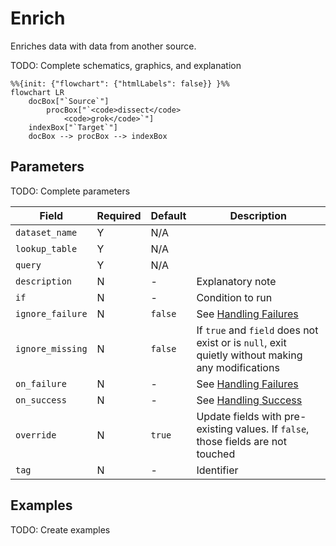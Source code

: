 
# Enrich

<Synopsis>
Enriches data with data from another source.
</Synopsis>

TODO: Complete schematics, graphics, and explanation

```mermaid
%%{init: {"flowchart": {"htmlLabels": false}} }%%
flowchart LR
	docBox["`Source`"]
    	procBox["`<code>dissect</code>
    		<code>grok</code>`"]
	indexBox["`Target`"]
	docBox --> procBox --> indexBox
```

## Parameters

TODO: Complete parameters

|Field|Required|Default|Description|
|---|---|---|---|
|`dataset_name`|Y|N/A||
|`lookup_table`|Y|N/A||
|`query`|Y|N/A||
|`description`|N|-|Explanatory note|
|`if`|N|-|Condition to run|
|`ignore_failure`|N|`false`|See [Handling Failures](../handling-failures.mdx)|
|`ignore_missing`|N|`false`|If `true` and `field` does not exist or is `null`, exit quietly without making any modifications|
|`on_failure`|N|-|See [Handling Failures](../handling-failures.mdx)|
|`on_success`|N|-|See [Handling Success](../handling-success.mdx)|
|`override`|N|`true`|Update fields with pre-existing values. If `false`, those fields are not touched|
|`tag`|N|-|Identifier|

## Examples

TODO: Create examples
